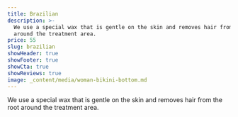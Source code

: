 ```yaml
---
title: Brazilian
description: >-
  We use a special wax that is gentle on the skin and removes hair from the root
  around the treatment area.
price: 55
slug: brazilian
showHeader: true
showFooter: true
showCta: true
showReviews: true
image: _content/media/woman-bikini-bottom.md
---
```


We use a special wax that is gentle on the skin and removes hair from the root around the treatment area.
